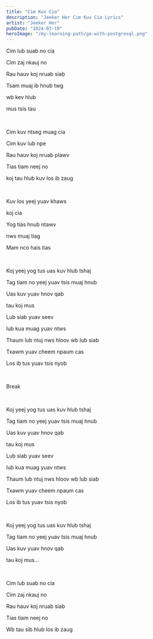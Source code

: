 ```yaml
---
title: "Cim Kuv Cia"
description: "Jeeker Her Cim Kuv Cia Lyrics"
artist: "Jeeker Her"
pubDate: "2024-03-19"
heroImage: "/my-learning-path/go-with-postgresql.png"
---
```


Cim lub suab no cia

Cim zaj nkauj no

Rau hauv koj nruab siab

Tsam muaj ib hnub twg

wb kev hlub

mus tsis tau

<br />

Cim kuv ntseg muag cia

Cim kuv lub npe

Rau hauv koj nruab plawv

Tias tiam neej no

koj tau hlub kuv los ib zaug

<br />

Kuv los yeej yuav khaws

koj cia

Yog tias hnub ntawv

nws muaj tiag

Mam nco hais tias

<br />

Koj yeej yog tus uas kuv hlub tshaj

Tag tiam no yeej yuav tsis muaj hnub

Uas kuv yuav hnov qab

tau koj mus

Lub siab yuav seev

lub kua muag yuav ntws

Thaum lub ntuj nws hloov wb lub siab

Txawm yuav cheem npaum cas

Los ib tus yuav tsis nyob

<br />

Break

<br />

Koj yeej yog tus uas kuv hlub tshaj

Tag tiam no yeej yuav tsis muaj hnub

Uas kuv yuav hnov qab

tau koj mus

Lub siab yuav seev

lub kua muag yuav ntws

Thaum lub ntuj nws hloov wb lub siab

Txawm yuav cheem npaum cas

Los ib tus yuav tsis nyob

<br />

Koj yeej yog tus uas kuv hlub tshaj

Tag tiam no yeej yuav tsis muaj hnub

Uas kuv yuav hnov qab

tau koj mus...

<br />

Cim lub suab no cia

Cim zaj nkauj no

Rau hauv koj nruab siab

Tias tiam neej no

Wb tau sib hlub los ib zaug

